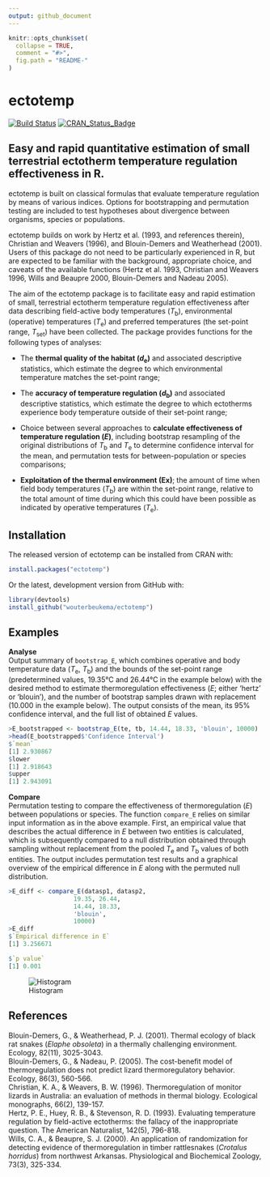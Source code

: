 ```yaml
---
output: github_document
---
```


<!-- README.md is generated from README.Rmd. Please edit that file -->

```r
knitr::opts_chunk$set(
  collapse = TRUE,
  comment = "#>",
  fig.path = "README-"
)
```

# ectotemp

[![Build Status](https://travis-ci.org/wouterbeukema/ectotemp.svg?branch=master)](https://travis-ci.org/wouterbeukema/ectotemp) [![CRAN_Status_Badge](http://www.r-pkg.org/badges/version/ectotemp)](https://cran.r-project.org/package=ectotemp)

## Easy and rapid quantitative estimation of small terrestrial ectotherm temperature regulation effectiveness in R. 

ectotemp is built on classical formulas that evaluate temperature regulation by means of various indices. Options for bootstrapping and permutation testing are included to test hypotheses about divergence between organisms, species or populations.

ectotemp builds on work by Hertz et al. (1993, and references therein), Christian and Weavers (1996), and Blouin-Demers and Weatherhead (2001). Users of this package do not need to be particularly experienced in R, but are expected to be familiar with the background, appropriate choice, and caveats of the available functions (Hertz et al. 1993, Christian and Weavers 1996, Wills and Beaupre 2000, Blouin-Demers and Nadeau 2005). 

The aim of the ectotemp package is to facilitate easy and rapid estimation of small, terrestrial ectotherm temperature regulation effectiveness after data describing field-active body temperatures (*T*<sub>b</sub>), environmental (operative) temperatures (*T*<sub>e</sub>) and preferred temperatures (the set-point range, *T*<sub>set</sub>) have been collected. The package provides functions for the following types of analyses:

* The **thermal quality of the habitat (*d*<sub>e</sub>)** and associated descriptive statistics, which estimate the degree to which environmental temperature matches the set-point range;

* The **accuracy of temperature regulation (*d*<sub>b</sub>)** and associated descriptive statistics, which estimate the degree to which ectotherms experience body temperature outside of their set-point range;

* Choice between several approaches to **calculate effectiveness of temperature regulation (*E*)**, including bootstrap resampling of the original distributions of *T*<sub>b</sub> and *T*<sub>e</sub> to determine confidence interval for the mean, and permutation tests for between-population or species comparisons;

* **Exploitation of the thermal environment (Ex)**; the amount of time when field body temperatures (*T*<sub>b</sub>) are within the set-point range, relative to the total amount of time during which this could have been possible as indicated by operative temperatures (*T*<sub>e</sub>).

## Installation

The released version of ectotemp can be installed from CRAN with: 

```r
install.packages("ectotemp")
```

Or the latest, development version from GitHub with: 

```r
library(devtools)
install_github("wouterbeukema/ectotemp")
```

## Examples
**Analyse**<br/>
Output summary of `bootstrap_E`, which combines operative and body temperature data (*T*<sub>e</sub>, *T*<sub>b</sub>) and the bounds of the set-point range (predetermined values, 19.35°C and 26.44°C in the example below) with the desired method to estimate thermoregulation effectiveness (*E*; either ‘hertz’ or ‘blouin’), and the number of bootstrap samples drawn with replacement (10.000 in the example below). The output consists of the mean, its 95% confidence interval, and the full list of obtained *E* values.

```r

>E_bootstrapped <- bootstrap_E(te, tb, 14.44, 18.33, 'blouin', 10000)
>head(E_bootstrapped$'Confidence Interval')
$`mean`
[1] 2.930867
$lower
[1] 2.918643
$upper
[1] 2.943091

```

**Compare**<br/>
Permutation testing to compare the effectiveness of thermoregulation (*E*) between populations or species. The function `compare_E` relies on similar input information as in the above example. First, an empirical value that describes the actual difference in *E* between two entities is calculated, which is subsequently compared to a null distribution obtained through sampling without replacement from the pooled *T*<sub>e</sub> and *T*<sub>b</sub> values of both entities. The output includes permutation test results and a graphical overview of the empirical difference in *E* along with the permuted null distribution.

```r

>E_diff <- compare_E(datasp1, datasp2,
                  19.35, 26.44, 
                  14.44, 18.33,
                  'blouin',
                  10000)
>E_diff
$`Empirical difference in E`
[1] 3.256671

$`p value`
[1] 0.001

```

![Histogram](histogram.jpg)


## References

Blouin-Demers, G., & Weatherhead, P. J. (2001). Thermal ecology of black rat snakes (*Elaphe obsoleta*) in a thermally challenging environment. Ecology, 82(11), 3025-3043.<br/>
Blouin-Demers, G., & Nadeau, P. (2005). The cost-benefit model of thermoregulation does not predict lizard thermoregulatory behavior. Ecology, 86(3), 560-566.<br/>
Christian, K. A., & Weavers, B. W. (1996). Thermoregulation of monitor lizards in Australia: an evaluation of methods in thermal biology. Ecological monographs, 66(2), 139-157.<br/>
Hertz, P. E., Huey, R. B., & Stevenson, R. D. (1993). Evaluating temperature regulation by field-active ectotherms: the fallacy of the inappropriate question. The American Naturalist, 142(5), 796-818.<br/>
Wills, C. A., & Beaupre, S. J. (2000). An application of randomization for detecting evidence of thermoregulation in timber rattlesnakes (*Crotalus horridus*) from northwest Arkansas. Physiological and Biochemical Zoology, 73(3), 325-334.
